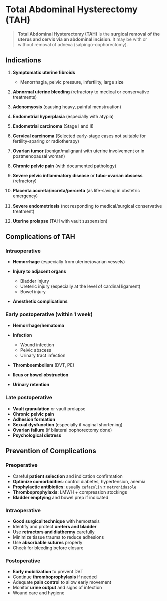 # Total Abdominal Hysterectomy (TAH)

> **Total Abdominal Hysterectomy (TAH)** is the **surgical removal of the uterus and cervix via an abdominal incision**. It may be with or without removal of adnexa (salpingo-oophorectomy).

## Indications

1. **Symptomatic uterine fibroids**

   - Menorrhagia, pelvic pressure, infertility, large size

2. **Abnormal uterine bleeding** (refractory to medical or conservative treatments)
3. **Adenomyosis** (causing heavy, painful menstruation)
4. **Endometrial hyperplasia** (especially with atypia)
5. **Endometrial carcinoma** (Stage I and II)
6. **Cervical carcinoma** (Selected early-stage cases not suitable for fertility-sparing or radiotherapy)
7. **Ovarian tumor** (benign/malignant with uterine involvement or in postmenopausal woman)
8. **Chronic pelvic pain** (with documented pathology)
9. **Severe pelvic inflammatory disease** or **tubo-ovarian abscess** (refractory)
10. **Placenta accreta/increta/percreta** (as life-saving in obstetric emergency)
11. **Severe endometriosis** (not responding to medical/surgical conservative treatment)
12. **Uterine prolapse** (TAH with vault suspension)

## Complications of TAH

### Intraoperative

- **Hemorrhage** (especially from uterine/ovarian vessels)
- **Injury to adjacent organs**

  - Bladder injury
  - Ureteric injury (especially at the level of cardinal ligament)
  - Bowel injury

- **Anesthetic complications**

### Early postoperative (within 1 week)

- **Hemorrhage/hematoma**
- **Infection**

  - Wound infection
  - Pelvic abscess
  - Urinary tract infection

- **Thromboembolism** (DVT, PE)
- **Ileus or bowel obstruction**
- **Urinary retention**

### Late postoperative

- **Vault granulation** or vault prolapse
- **Chronic pelvic pain**
- **Adhesion formation**
- **Sexual dysfunction** (especially if vaginal shortening)
- **Ovarian failure** (if bilateral oophorectomy done)
- **Psychological distress**

## Prevention of Complications

### Preoperative

- Careful **patient selection** and indication confirmation
- **Optimize comorbidities**: control diabetes, hypertension, anemia
- **Prophylactic antibiotics**: usually `cefazolin` ± `metronidazole`
- **Thromboprophylaxis**: LMWH + compression stockings
- **Bladder emptying** and bowel prep if indicated

### Intraoperative

- **Good surgical technique** with hemostasis
- Identify and protect **ureters and bladder**
- Use **retractors and diathermy** carefully
- Minimize tissue trauma to reduce adhesions
- Use **absorbable sutures** properly
- Check for bleeding before closure

### Postoperative

- **Early mobilization** to prevent DVT
- Continue **thromboprophylaxis** if needed
- Adequate **pain control** to allow early movement
- Monitor **urine output** and signs of infection
- Wound care and hygiene
